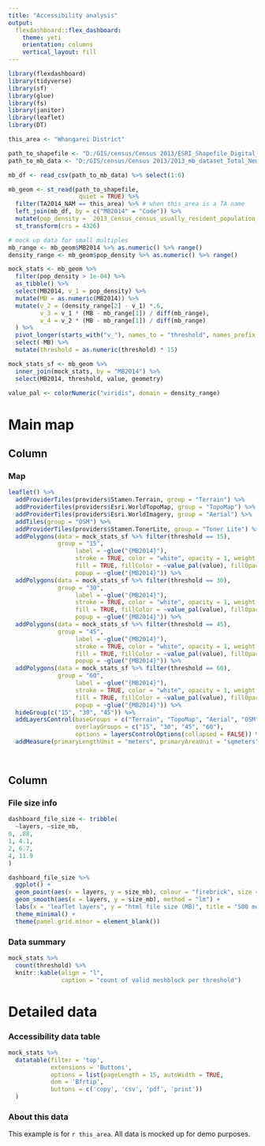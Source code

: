 ```yaml
---
title: "Accessibility analysis"
output: 
  flexdashboard::flex_dashboard:
    theme: yeti
    orientation: columns
    vertical_layout: fill
---
```


```r
library(flexdashboard)
library(tidyverse)
library(sf)
library(glue)
library(fs)
library(janitor)
library(leaflet)
library(DT)

this_area <- "Whangarei District"

path_to_shapefile <- "D:/GIS/census/Census 2013/ESRI_Shapefile_Digital_Boundaries_2014_High_Def_Clipped/MB2014_HD_Clipped.shp"
path_to_mb_data <- "D:/GIS/census/Census 2013/2013_mb_dataset_Total_New_Zealand_CSV/mb2013_indiv1.csv"

mb_df <- read_csv(path_to_mb_data) %>% select(1:6)

mb_geom <- st_read(path_to_shapefile,
                    quiet = TRUE) %>% 
  filter(TA2014_NAM == this_area) %>% # when this_area is a TA name
  left_join(mb_df, by = c("MB2014" = "Code")) %>% 
  mutate(pop_density = `2013_Census_census_usually_resident_population_count(1)` / SHAPE_Area) %>% 
  st_transform(crs = 4326)

# mock up data for small multiples
mb_range <- mb_geom$MB2014 %>% as.numeric() %>% range()
density_range <- mb_geom$pop_density %>% as.numeric() %>% range()

mock_stats <- mb_geom %>% 
  filter(pop_density > 1e-04) %>% 
  as_tibble() %>% 
  select(MB2014, v_1 = pop_density) %>% 
  mutate(MB = as.numeric(MB2014)) %>% 
  mutate(v_2 = (density_range[2] - v_1) *.6,
         v_3 = v_1 * (MB - mb_range[1]) / diff(mb_range),
         v_4 = v_2 * (MB - mb_range[1]) / diff(mb_range)
  ) %>% 
  pivot_longer(starts_with("v_"), names_to = "threshold", names_prefix = "v_") %>% 
  select(-MB) %>% 
  mutate(threshold = as.numeric(threshold) * 15)

mock_stats_sf <- mb_geom %>% 
  inner_join(mock_stats, by = "MB2014") %>% 
  select(MB2014, threshold, value, geometry)

value_pal <- colorNumeric("viridis", domain = density_range)
```

# Main map

Column {data-width=650}
-----------------------------------------------------------------------

### Map

```r
leaflet() %>%
  addProviderTiles(providers$Stamen.Terrain, group = "Terrain") %>%
  addProviderTiles(providers$Esri.WorldTopoMap, group = "TopoMap") %>%
  addProviderTiles(providers$Esri.WorldImagery, group = "Aerial") %>%
  addTiles(group = "OSM") %>%
  addProviderTiles(providers$Stamen.TonerLite, group = "Toner Lite") %>%
  addPolygons(data = mock_stats_sf %>% filter(threshold == 15),
              group = "15",
                   label = ~glue("{MB2014}"),
                   stroke = TRUE, color = "white", opacity = 1, weight = 1,
                   fill = TRUE, fillColor = ~value_pal(value), fillOpacity = 0.8,
                   popup = ~glue("{MB2014}")) %>%
  addPolygons(data = mock_stats_sf %>% filter(threshold == 30),
              group = "30",
                   label = ~glue("{MB2014}"),
                   stroke = TRUE, color = "white", opacity = 1, weight = 1,
                   fill = TRUE, fillColor = ~value_pal(value), fillOpacity = 0.8,
                   popup = ~glue("{MB2014}")) %>%
  addPolygons(data = mock_stats_sf %>% filter(threshold == 45),
              group = "45",
                   label = ~glue("{MB2014}"),
                   stroke = TRUE, color = "white", opacity = 1, weight = 1,
                   fill = TRUE, fillColor = ~value_pal(value), fillOpacity = 0.8,
                   popup = ~glue("{MB2014}")) %>%
  addPolygons(data = mock_stats_sf %>% filter(threshold == 60),
              group = "60",
                   label = ~glue("{MB2014}"),
                   stroke = TRUE, color = "white", opacity = 1, weight = 1,
                   fill = TRUE, fillColor = ~value_pal(value), fillOpacity = 0.8,
                   popup = ~glue("{MB2014}")) %>%
  hideGroup(c("15", "30", "45")) %>% 
  addLayersControl(baseGroups = c("Terrain", "TopoMap", "Aerial", "OSM", "Toner Lite"),
                   overlayGroups = c("15", "30", "45", "60"),
                   options = layersControlOptions(collapsed = FALSE)) %>%
  addMeasure(primaryLengthUnit = "meters", primaryAreaUnit = "sqmeters")

  
```

Column {data-width=350}
-----------------------------------------------------------------------

### File size info

```r
dashboard_file_size <- tribble(
  ~layers, ~size_mb,
0, .88,
1, 4.1,
2, 6.7,
4, 11.9
)

dashboard_file_size %>% 
  ggplot() +
  geom_point(aes(x = layers, y = size_mb), colour = "firebrick", size = 3) +
  geom_smooth(aes(x = layers, y = size_mb), method = "lm") +
  labs(x = "leaflet layers", y = "html file size (MB)", title = "500 meshblocks per layer") +
  theme_minimal() +
  theme(panel.grid.minor = element_blank())
```


### Data summary

```r
mock_stats %>%
  count(threshold) %>%
  knitr::kable(align = "l",
               caption = "count of valid meshblock per threshold")

```

# Detailed data

### Accessibility data table {data-height=850}
    
```r
mock_stats %>% 
  datatable(filter = 'top',
            extensions = 'Buttons',
            options = list(pageLength = 15, autoWidth = TRUE,
            dom = 'Bfrtip',
            buttons = c('copy', 'csv', 'pdf', 'print'))
  )
```
    
### About this data {data-height=150}

This example is for `r this_area`. All data is mocked up for demo purposes.

